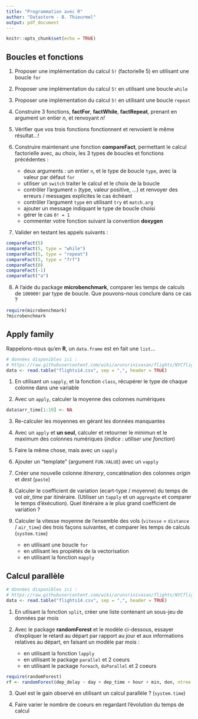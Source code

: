 ```yaml
---
title: "Programmation avec R"
author: "Datastorm - B. Thieurmel"
output: pdf_document
---
```


```r
knitr::opts_chunk$set(echo = TRUE)
```

## Boucles et fonctions

1. Proposer une implémentation du calcul ``5!`` (factorielle 5) en utilisant une boucle ``for``

2. Proposer une implémentation du calcul ``5!`` en utilisant une boucle ``while``

3. Proposer une implémentation du calcul ``5!`` en utilisant une boucle ``repeat``

4. Construire 3 fonctions, **factFor**,  **factWhile**,  **factRepeat**, prenant en argument un entier *n*, et renvoyant *n!*

5. Vérifier que vos trois fonctions fonctionnent et renvoient le même résultat...!

6. Construire maintenant une fonction **compareFact**, permettant le calcul factorielle avec, au choix, les 3 types de boucles et fonctions précédentes : 
    + deux arguments : un entier ``n``, et le type de boucle ``type``, avec la valeur par défaut ``for``
    + utiliser un ``switch`` traiter le calcul et le choix de la boucle
    + contrôler l'argument ``n`` (type, valeur positive, ...)  et renvoyer des erreurs / messages explicites le cas échéant
    + contrôler l'argument ``type`` en utilisant ``try`` et ``match.arg``
    + ajouter un message indiquant le type de boucle choisi
    + gérer le cas ``0! = 1``
    + commenter votre fonction suivant la convention **doxygen**

7. Valider en testant les appels suivants :

```r
compareFact(5)
compareFact(5, type = "while")
compareFact(5, type = "repeat")
compareFact(5, type = "frf")
compareFact(0)
compareFact(-1)
compareFact("a")
```

8. A l'aide du package **microbenchmark**, comparer les temps de calculs de ``100000!`` par type de boucle. Que pouvons-nous conclure dans ce cas ?

```r
require(microbenchmark)
?microbenchmark
```


## Apply family

Rappelons-nous qu'en  **R**, un ``data.frame`` est en fait une ``list``...

```r
# données disponibles ici :
# https://raw.githubusercontent.com/wiki/arunsrinivasan/flights/NYCflights14/flights14.csv
data <- read.table("flights14.csv", sep = ",", header = TRUE)
```


1. En utilisant un ``sapply``, et la fonction ``class``, récupérer le type de chaque colonne dans une variable

2. Avec un ``apply``, calculer la moyenne des colonnes numériques

```r
data$arr_time[1:10] <- NA
```

3. Re-calculer les moyennes en gérant les données manquantes


4. Avec un ``apply`` et **un seul**, calculer et retourner le minimun et le maximum des colonnes numériques (*indice : utiliser une fonction*)

5. Faire la même chose, mais avec un ``sapply``

6. Ajouter un "template" (argument ``FUN.VALUE``) avec un ``vapply``

7. Créer une nouvelle colonne *itinerary*, concaténation des colonnes *origin* et *dest* (``paste``)

8. Calculer le coefficient de variation (ecart-type / moyenne) du temps de vol *air_time* par itinéraire. (Utiliser un ``tapply`` et un ``aggregate`` et comparer le temps d'éxécution). Quel itinéraire a le plus grand coefficient de variation ? 

9. Calculer la vitesse moyenne de l'ensemble des vols (``vitesse`` = ``distance`` / ``air_time``) des trois façons suivantes, et comparer les temps de calculs (``system.time``)
    + en utilisant une boucle ``for``
    + en utilisant les propiétés de la vectorisation
    + en utilisant la fonction ``mapply``

## Calcul parallèle

```r
# données disponibles ici :
# https://raw.githubusercontent.com/wiki/arunsrinivasan/flights/NYCflights14/flights14.csv
data <- read.table("flights14.csv", sep = ",", header = TRUE)
```

1. En utlisant la fonction ``split``, créer une liste contenant un sous-jeu de données par mois

2. Avec le package **randomForest** et le modèle ci-dessous, essayer d'expliquer le retard au départ par rapport au jour et aux informations relatives au départ, en faisant un modèle par mois :
    + en utilisant la fonction ``lapply``
    + en utilisant le package ``parallel`` et 2 coeurs
    + en utilisant le package ``foreach``, ``doParallel`` et 2 coeurs

```r
require(randomForest)
rf <- randomForest(dep_delay ~ day + dep_time + hour + min, don, ntree = 30)
```    

3. Quel est le gain observé en utilisant un calcul parallèle ? (``system.time``)

4. Faire varier le nombre de coeurs en regardant l'évolution du temps de calcul
